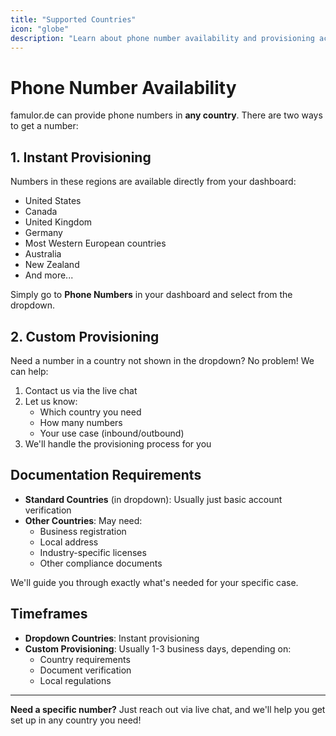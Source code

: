 ```yaml
---
title: "Supported Countries"
icon: "globe"
description: "Learn about phone number availability and provisioning across different countries"
---
```


# Phone Number Availability

famulor.de can provide phone numbers in **any country**. There are two ways to get a number:

## 1. Instant Provisioning

Numbers in these regions are available directly from your dashboard:

- United States
- Canada
- United Kingdom
- Germany
- Most Western European countries
- Australia
- New Zealand
- And more...

Simply go to **Phone Numbers** in your dashboard and select from the dropdown.

## 2. Custom Provisioning

Need a number in a country not shown in the dropdown? No problem! We can help:

1. Contact us via the live chat
2. Let us know:
   - Which country you need
   - How many numbers
   - Your use case (inbound/outbound)
3. We'll handle the provisioning process for you

## Documentation Requirements

- **Standard Countries** (in dropdown): Usually just basic account verification
- **Other Countries**: May need:
  - Business registration
  - Local address
  - Industry-specific licenses
  - Other compliance documents

We'll guide you through exactly what's needed for your specific case.

## Timeframes

- **Dropdown Countries**: Instant provisioning
- **Custom Provisioning**: Usually 1-3 business days, depending on:
  - Country requirements
  - Document verification
  - Local regulations

---

**Need a specific number?** Just reach out via live chat, and we'll help you get set up in any country you need!
